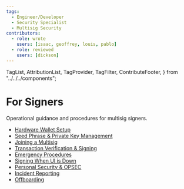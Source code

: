 ```yaml
---
tags:
  - Engineer/Developer
  - Security Specialist
  - Multisig Security
contributors:
  - role: wrote
    users: [isaac, geoffrey, louis, pablo]
  - role: reviewed
    users: [dickson]
---
```


  TagList,
  AttributionList,
  TagProvider,
  TagFilter,
  ContributeFooter,
} from "../../../components";

<TagProvider>
<TagFilter />

# For Signers

<TagList tags={frontmatter.tags} />
<AttributionList contributors={frontmatter.contributors} />

Operational guidance and procedures for multisig signers.

- [Hardware Wallet Setup](/multisig-for-protocols/hardware-wallet-setup)
- [Seed Phrase & Private Key Management](/wallet-security/private-key-management)
- [Joining a Multisig](/multisig-for-protocols/joining-a-multisig)
- [Transaction Verification & Signing](/multisig-for-protocols/transaction-verification-and-signing)
- [Emergency Procedures](/multisig-for-protocols/emergency-procedures)
- [Signing When UI is Down](/multisig-for-protocols/signing-when-ui-is-down)
- [Personal Security & OPSEC](/multisig-for-protocols/personal-security-opsec)
- [Incident Reporting](/multisig-for-protocols/incident-reporting)
- [Offboarding](/multisig-for-protocols/offboarding)

</TagProvider>
<ContributeFooter />
